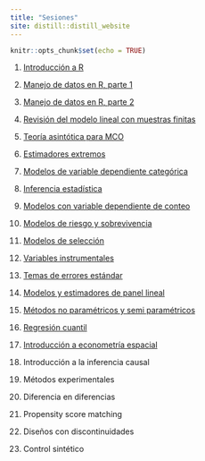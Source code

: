 ```yaml
---
title: "Sesiones"
site: distill::distill_website
---
```


```r
knitr::opts_chunk$set(echo = TRUE)
```

1. [Introducción a R](./slides/intro_r.html)

2. [Manejo de datos en R, parte 1](./slides/manejo_datos_r_1.html)

3. [Manejo de datos en R, parte 2](./slides/manejo_datos_r_2.html)

4. [Revisión del modelo lineal con muestras finitas](./slides/recordatorio_mco.html)

5. [Teoría asintótica para MCO](./slides/teoria_asintotica.html)

6. [Estimadores extremos](./slides/estimadores_extremos_mv.html)

7. [Modelos de variable dependiente categórica](./slides/dependiente_categorica.html)

8. [Inferencia estadística](./slides/inferencia_estadistica.html)

9. [Modelos con variable dependiente de conteo](./slides/conteo.html)

10. [Modelos de riesgo y sobrevivencia](./slides/duracion.html)

11. [Modelos de selección](./slides/muestra_seleccionada.html)

12. [Variables instrumentales](./slides/variables_instrumentales.html)

14. [Temas de errores estándar](./slides/errores_estandar.html)

15. [Modelos y estimadores de panel lineal](./slides/panel_lineal.html)

18. [Métodos no paramétricos y semi paramétricos](./slides/no_parametricos.html)

18. [Regresión cuantil](./slides/cuantil.html)

19. [Introducción  a econometría espacial](./slides/espacial.html)

20. Introducción a la inferencia causal

21. Métodos experimentales

22. Diferencia en diferencias

23. Propensity score matching

24. Diseños con discontinuidades

25. Control sintético